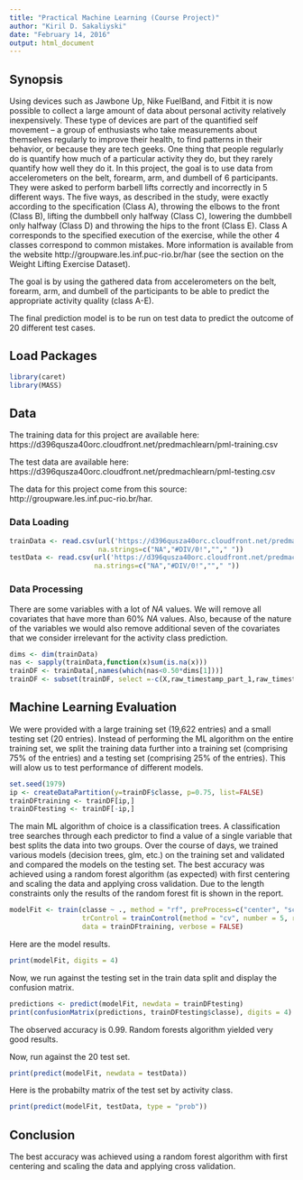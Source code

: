 ```yaml
---
title: "Practical Machine Learning (Course Project)"
author: "Kiril D. Sakaliyski"
date: "February 14, 2016"
output: html_document
---
```


## Synopsis

Using devices such as Jawbone Up, Nike FuelBand, and Fitbit it is now possible to collect a large amount of data about personal activity relatively inexpensively. These type of devices are part of the quantified self movement – a group of enthusiasts who take measurements about themselves regularly to improve their health, to find patterns in their behavior, or because they are tech geeks. One thing that people regularly do is quantify how much of a particular activity they do, but they rarely quantify how well they do it. In this project, the goal is to use data from accelerometers on the belt, forearm, arm, and dumbell of 6 participants. They were asked to perform barbell lifts correctly and incorrectly in 5 different ways. The five ways, as described in the study, were exactly according to the specification (Class A), throwing the elbows to the front (Class B), lifting the dumbbell only halfway (Class C), lowering the dumbbell only halfway (Class D) and throwing the hips to the front (Class E). Class A corresponds to the specified execution of the exercise, while the other 4 classes correspond to common mistakes. More information is available from the website http://groupware.les.inf.puc-rio.br/har (see the section on the Weight Lifting Exercise Dataset).

The goal is by using the gathered data from accelerometers on the belt, forearm, arm, and dumbell of the participants to be able to predict the appropriate activity quality (class A-E).

The final prediction model is to be run on test data to predict the outcome of 20 different test cases.

## Load Packages

```r
library(caret)
library(MASS)
```

## Data

The training data for this project are available here: https://d396qusza40orc.cloudfront.net/predmachlearn/pml-training.csv

The test data are available here: https://d396qusza40orc.cloudfront.net/predmachlearn/pml-testing.csv

The data for this project come from this source: http://groupware.les.inf.puc-rio.br/har.

### Data Loading

```r
trainData <- read.csv(url('https://d396qusza40orc.cloudfront.net/predmachlearn/pml-training.csv'), 
                      na.strings=c("NA","#DIV/0!",""," "))
testData <- read.csv(url('https://d396qusza40orc.cloudfront.net/predmachlearn/pml-testing.csv'), 
                     na.strings=c("NA","#DIV/0!",""," "))
```

### Data Processing

There are some variables with a lot of $NA$ values. We will remove all covariates that have more than 60% $NA$ values. Also, because of the nature of the variables we would also remove additional seven of the covariates that we consider irrelevant for the activity class prediction. 
```r
dims <- dim(trainData)
nas <- sapply(trainData,function(x)sum(is.na(x)))
trainDF <- trainData[,names(which(nas<0.50*dims[1]))]
trainDF <- subset(trainDF, select =-c(X,raw_timestamp_part_1,raw_timestamp_part_2,cvtd_timestamp,new_window,num_window,user_name))
```

## Machine Learning Evaluation

We were provided with a large training set (19,622 entries) and a small testing set (20 entries). Instead of performing the ML algorithm on the entire training set, we split the training data further into a training set (comprising 75% of the entries) and a testing set (comprising 25% of the entries). This will alow us to test performance of different models.

```r
set.seed(1979)
ip <- createDataPartition(y=trainDF$classe, p=0.75, list=FALSE)
trainDFtraining <- trainDF[ip,]
trainDFtesting <- trainDF[-ip,]
```

The main ML algorithm of choice is a classification trees. A classification tree searches through each predictor to find a value of a single variable that best splits the data into two groups. Over the course of days, we trained various models (decision trees, glm, etc.) on the training set and validated and compared the models on the testing set. The best accuracy was achieved using a random forest algorithm (as expected) with first centering and scaling the data and applying cross validation. Due to the length constraints only the results of the random forest fit is shown in the report.

```r
modelFit <- train(classe ~ ., method = "rf", preProcess=c("center", "scale"), 
                  trControl = trainControl(method = "cv", number = 5, returnData = FALSE),
                  data = trainDFtraining, verbose = FALSE)
```

Here are the model results.
```r
print(modelFit, digits = 4)
```

Now, we run against the testing set in the train data split and display the confusion matrix.
```r
predictions <- predict(modelFit, newdata = trainDFtesting)
print(confusionMatrix(predictions, trainDFtesting$classe), digits = 4)
```
The observed accuracy is 0.99. Random forests algorithm yielded very good results.

Now, run against the 20 test set.
```r
print(predict(modelFit, newdata = testData))
```

Here is the probabilty matrix of the test set by activity class.
```r
print(predict(modelFit, testData, type = "prob"))
```

## Conclusion

The best accuracy was achieved using a random forest algorithm with first centering and scaling the data and applying cross validation.